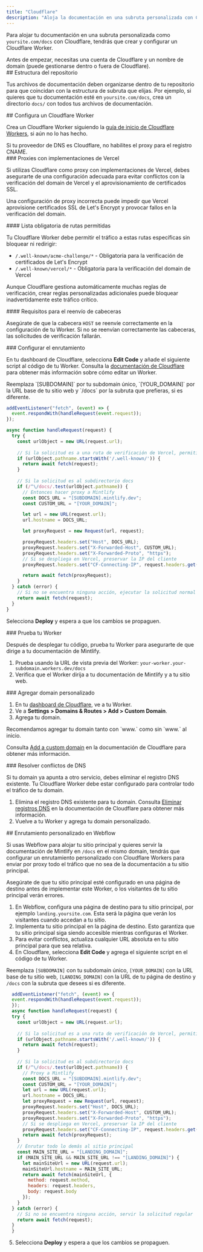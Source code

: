 ```yaml
---
title: "Cloudflare"
description: "Aloja la documentación en una subruta personalizada con Cloudflare Workers"
---
```



Para alojar tu documentación en una subruta personalizada como `yoursite.com/docs` con Cloudflare, tendrás que crear y configurar un Cloudflare Worker.

<Info>
  Antes de empezar, necesitas una cuenta de Cloudflare y un nombre de domain (puede gestionarse dentro o fuera de Cloudflare).
</Info>

<div id="repository-structure">
  ## Estructura del repositorio
</div>

Tus archivos de documentación deben organizarse dentro de tu repositorio para que coincidan con la estructura de subruta que elijas. Por ejemplo, si quieres que tu documentación esté en `yoursite.com/docs`, crea un directorio `docs/` con todos tus archivos de documentación.

<div id="set-up-a-cloudflare-worker">
  ## Configura un Cloudflare Worker
</div>

Crea un Cloudflare Worker siguiendo la [guía de inicio de Cloudflare Workers](https://developers.cloudflare.com/workers/get-started/dashboard/), si aún no lo has hecho.

<Warning>
  Si tu proveedor de DNS es Cloudflare, no habilites el proxy para el registro CNAME.
</Warning>

<div id="proxies-with-vercel-deployments">
  ### Proxies con implementaciones de Vercel
</div>

Si utilizas Cloudflare como proxy con implementaciones de Vercel, debes asegurarte de una configuración adecuada para evitar conflictos con la verificación del domain de Vercel y el aprovisionamiento de certificados SSL.

Una configuración de proxy incorrecta puede impedir que Vercel aprovisione certificados SSL de Let's Encrypt y provocar fallos en la verificación del domain.

<div id="required-path-allowlist">
  #### Lista obligatoria de rutas permitidas
</div>

Tu Cloudflare Worker debe permitir el tráfico a estas rutas específicas sin bloquear ni redirigir:

- `/.well-known/acme-challenge/*` - Obligatoria para la verificación de certificados de Let's Encrypt
- `/.well-known/vercel/*` - Obligatoria para la verificación del domain de Vercel

Aunque Cloudflare gestiona automáticamente muchas reglas de verificación, crear reglas personalizadas adicionales puede bloquear inadvertidamente este tráfico crítico.

<div id="header-forwarding-requirements">
  #### Requisitos para el reenvío de cabeceras
</div>

Asegúrate de que la cabecera `HOST` se reenvíe correctamente en la configuración de tu Worker. Si no se reenvían correctamente las cabeceras, las solicitudes de verificación fallarán.

<div id="configure-routing">
  ### Configurar el enrutamiento
</div>

En tu dashboard de Cloudflare, selecciona **Edit Code** y añade el siguiente script al código de tu Worker. Consulta la [documentación de Cloudflare](https://developers.cloudflare.com/workers-ai/get-started/dashboard/#development) para obtener más información sobre cómo editar un Worker.

<Tip>
  Reemplaza `[SUBDOMAIN]` por tu subdomain único, `[YOUR_DOMAIN]` por la URL base de tu sitio web y `/docs` por la subruta que prefieras, si es diferente.
</Tip>

```javascript
addEventListener("fetch", (event) => {
  event.respondWith(handleRequest(event.request));
});

async function handleRequest(request) {
  try {
    const urlObject = new URL(request.url);
    
    // Si la solicitud es a una ruta de verificación de Vercel, permitir que pase
    if (urlObject.pathname.startsWith('/.well-known/')) {
      return await fetch(request);
    }
    
    // Si la solicitud es al subdirectorio docs
    if (/^\/docs/.test(urlObject.pathname)) {
      // Entonces hacer proxy a Mintlify
      const DOCS_URL = "[SUBDOMAIN].mintlify.dev";
      const CUSTOM_URL = "[YOUR_DOMAIN]";

      let url = new URL(request.url);
      url.hostname = DOCS_URL;

      let proxyRequest = new Request(url, request);

      proxyRequest.headers.set("Host", DOCS_URL);
      proxyRequest.headers.set("X-Forwarded-Host", CUSTOM_URL);
      proxyRequest.headers.set("X-Forwarded-Proto", "https");
      // Si se despliega en Vercel, preservar la IP del cliente
      proxyRequest.headers.set("CF-Connecting-IP", request.headers.get("CF-Connecting-IP"));

      return await fetch(proxyRequest);
    }
  } catch (error) {
    // Si no se encuentra ninguna acción, ejecutar la solicitud normal
    return await fetch(request);
  }
}
```

Selecciona **Deploy** y espera a que los cambios se propaguen.

<Propagating />

<div id="test-your-worker">
  ### Prueba tu Worker
</div>

Después de desplegar tu código, prueba tu Worker para asegurarte de que dirige a tu documentación de Mintlify.

1. Prueba usando la URL de vista previa del Worker: `your-worker.your-subdomain.workers.dev/docs`
2. Verifica que el Worker dirija a tu documentación de Mintlify y a tu sitio web.

<div id="add-custom-domain">
  ### Agregar domain personalizado
</div>

1. En tu [dashboard de Cloudflare](https://dash.cloudflare.com/), ve a tu Worker.
2. Ve a **Settings > Domains & Routes > Add > Custom Domain**.
3. Agrega tu domain. 

<Tip>
  Recomendamos agregar tu domain tanto con `www.` como sin `www.` al inicio.
</Tip>

Consulta [Add a custom domain](https://developers.cloudflare.com/workers/configuration/routing/custom-domains/#add-a-custom-domain) en la documentación de Cloudflare para obtener más información. 

<div id="resolve-dns-conflicts">
  ### Resolver conflictos de DNS
</div>

Si tu domain ya apunta a otro servicio, debes eliminar el registro DNS existente. Tu Cloudflare Worker debe estar configurado para controlar todo el tráfico de tu domain.

1. Elimina el registro DNS existente para tu domain. Consulta [Eliminar registros DNS](https://developers.cloudflare.com/dns/manage-dns-records/how-to/create-dns-records/#delete-dns-records) en la documentación de Cloudflare para obtener más información.
2. Vuelve a tu Worker y agrega tu domain personalizado.

<div id="webflow-custom-routing">
  ## Enrutamiento personalizado en Webflow
</div>

Si usas Webflow para alojar tu sitio principal y quieres servir la documentación de Mintlify en `/docs` en el mismo domain, tendrás que configurar un enrutamiento personalizado con Cloudflare Workers para enviar por proxy todo el tráfico que no sea de la documentación a tu sitio principal.

<Warning>
  Asegúrate de que tu sitio principal esté configurado en una página de destino antes de implementar este Worker, o los visitantes de tu sitio principal verán errores.
</Warning>

1. En Webflow, configura una página de destino para tu sitio principal, por ejemplo `landing.yoursite.com`. Esta será la página que verán los visitantes cuando accedan a tu sitio.
2. Implementa tu sitio principal en la página de destino. Esto garantiza que tu sitio principal siga siendo accesible mientras configuras el Worker.
3. Para evitar conflictos, actualiza cualquier URL absoluta en tu sitio principal para que sea relativa.
4. En Cloudflare, selecciona **Edit Code** y agrega el siguiente script en el código de tu Worker.

<Tip> Reemplaza `[SUBDOMAIN]` con tu subdomain único, `[YOUR_DOMAIN]` con la URL base de tu sitio web, `[LANDING_DOMAIN]` con la URL de tu página de destino y `/docs` con la subruta que desees si es diferente. </Tip>

```javascript
  addEventListener("fetch", (event) => {
  event.respondWith(handleRequest(event.request));
  });
  async function handleRequest(request) {
  try {
    const urlObject = new URL(request.url);
    
    // Si la solicitud es a una ruta de verificación de Vercel, permitir que pase
    if (urlObject.pathname.startsWith('/.well-known/')) {
      return await fetch(request);
    }
    
    // Si la solicitud es al subdirectorio docs
    if (/^\/docs/.test(urlObject.pathname)) {
      // Proxy a Mintlify
      const DOCS_URL = "[SUBDOMAIN].mintlify.dev";
      const CUSTOM_URL = "[YOUR_DOMAIN]";
      let url = new URL(request.url);
      url.hostname = DOCS_URL;
      let proxyRequest = new Request(url, request);
      proxyRequest.headers.set("Host", DOCS_URL);
      proxyRequest.headers.set("X-Forwarded-Host", CUSTOM_URL);
      proxyRequest.headers.set("X-Forwarded-Proto", "https");
      // Si se despliega en Vercel, preservar la IP del cliente
      proxyRequest.headers.set("CF-Connecting-IP", request.headers.get("CF-Connecting-IP"));
      return await fetch(proxyRequest);
    }
    // Enrutar todo lo demás al sitio principal
    const MAIN_SITE_URL = "[LANDING_DOMAIN]";
    if (MAIN_SITE_URL && MAIN_SITE_URL !== "[LANDING_DOMAIN]") {
      let mainSiteUrl = new URL(request.url);
      mainSiteUrl.hostname = MAIN_SITE_URL;
      return await fetch(mainSiteUrl, {
        method: request.method,
        headers: request.headers,
        body: request.body
      });
    }
  } catch (error) {
    // Si no se encuentra ninguna acción, servir la solicitud regular
    return await fetch(request);
  }
  }
```

5. Selecciona **Deploy** y espera a que los cambios se propaguen.

<Propagating />
